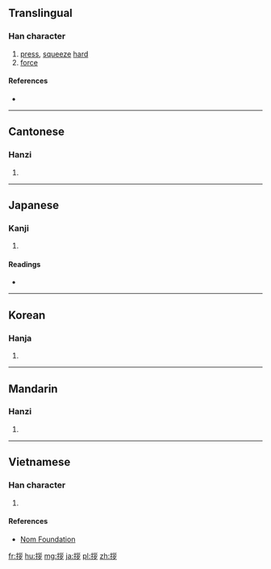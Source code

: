 ==Translingual==

===Han character===
{{Han char|rn=64|rad=手|as=06|sn=9|four=5202<sub>7</sub>|canj=手女女弓 (QVVN)|ids=⿰[[扌]][[𡿪]]}}

# [[press]], [[squeeze]] [[hard]]
# [[force]]

====References====
* {{Han ref|kx=0428.140|dkj=12004|dj=0777.080|hdz=31877.050|uh=62F6|ud=25334|bh=CEDF|bd=52959}}

----

==Cantonese==

===Hanzi===
{{yue-hanzi|jyut=[[zaat3]]|y=jaat3}}

# {{defn|lang=yue|sort=手06}}

----

==Japanese==

===Kanji===
{{ja-kanji|grade=|rs=手06}}

# {{defn|lang=ja|sort=手06}}

====Readings====
* {{ja-readings|on=[[さつ]] (satsu)}}

----

==Korean==

===Hanja===
{{ko-hanja|hangeul=찰|eumhun=|rv=chal|mr=ch'al|y=chal}}

# {{defn|lang=ko|sort=手06}}

----

==Mandarin==

===Hanzi===
{{cmn-hanzi|pin=[[zā]] ([[za1]]), [[zǎn]] ([[zan3]])|wg=tsa<sup>1</sup>, tsan<sup>3</sup>}}

# {{defn|lang=cmn|sort=手06}}

----

==Vietnamese==

===Han character===
{{vi-hantu|[[tán]], [[tát]], [[tạt]]|rs=手06}}

# {{defn|lang=vi|sort=手06}}

====References====
*[http://nomfoundation.org/common/nom_details.php?codepoint=62f6 Nom Foundation]

[[fr:拶]]
[[hu:拶]]
[[mg:拶]]
[[ja:拶]]
[[pl:拶]]
[[zh:拶]]